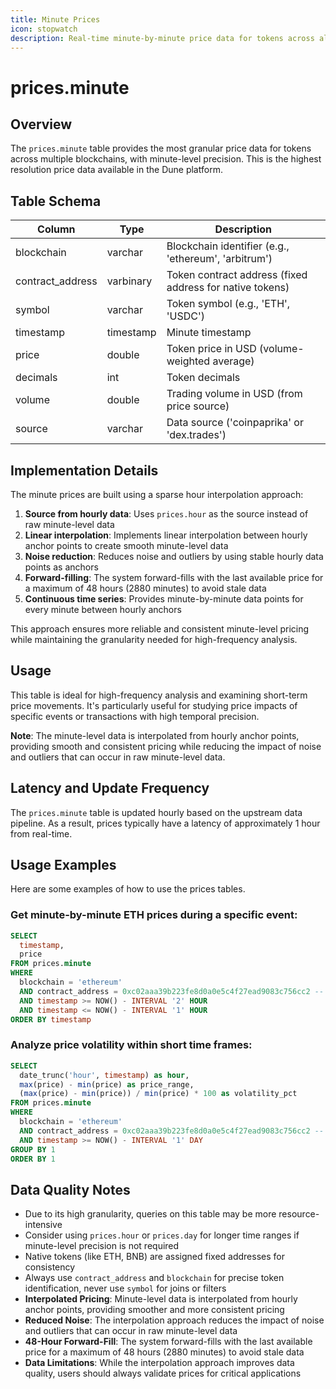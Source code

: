```yaml
---
title: Minute Prices
icon: stopwatch
description: Real-time minute-by-minute price data for tokens across all supported blockchains
---
```


# prices.minute

## Overview

The `prices.minute` table provides the most granular price data for tokens across multiple blockchains, with minute-level precision. This is the highest resolution price data available in the Dune platform.

## Table Schema

| Column | Type | Description |
|--------|------|-------------|
| blockchain | varchar | Blockchain identifier (e.g., 'ethereum', 'arbitrum') |
| contract_address | varbinary | Token contract address (fixed address for native tokens) |
| symbol | varchar | Token symbol (e.g., 'ETH', 'USDC') |
| timestamp | timestamp | Minute timestamp |
| price | double | Token price in USD (volume-weighted average) |
| decimals | int | Token decimals |
| volume | double | Trading volume in USD (from price source) |
| source | varchar | Data source ('coinpaprika' or 'dex.trades') |

## Implementation Details

The minute prices are built using a sparse hour interpolation approach:

1. **Source from hourly data**: Uses `prices.hour` as the source instead of raw minute-level data
2. **Linear interpolation**: Implements linear interpolation between hourly anchor points to create smooth minute-level data
3. **Noise reduction**: Reduces noise and outliers by using stable hourly data points as anchors
4. **Forward-filling**: The system forward-fills with the last available price for a maximum of 48 hours (2880 minutes) to avoid stale data
5. **Continuous time series**: Provides minute-by-minute data points for every minute between hourly anchors

This approach ensures more reliable and consistent minute-level pricing while maintaining the granularity needed for high-frequency analysis.

## Usage

This table is ideal for high-frequency analysis and examining short-term price movements. It's particularly useful for studying price impacts of specific events or transactions with high temporal precision.

**Note**: The minute-level data is interpolated from hourly anchor points, providing smooth and consistent pricing while reducing the impact of noise and outliers that can occur in raw minute-level data.

## Latency and Update Frequency

The `prices.minute` table is updated hourly based on the upstream data pipeline. As a result, prices typically have a latency of approximately 1 hour from real-time.

## Usage Examples

Here are some examples of how to use the prices tables.

### Get minute-by-minute ETH prices during a specific event:
```sql
SELECT
  timestamp,
  price
FROM prices.minute
WHERE
  blockchain = 'ethereum'
  AND contract_address = 0xc02aaa39b223fe8d0a0e5c4f27ead9083c756cc2 -- WETH
  AND timestamp >= NOW() - INTERVAL '2' HOUR
  AND timestamp <= NOW() - INTERVAL '1' HOUR
ORDER BY timestamp
```

### Analyze price volatility within short time frames:
```sql
SELECT
  date_trunc('hour', timestamp) as hour,
  max(price) - min(price) as price_range,
  (max(price) - min(price)) / min(price) * 100 as volatility_pct
FROM prices.minute
WHERE
  blockchain = 'ethereum'
  AND contract_address = 0xc02aaa39b223fe8d0a0e5c4f27ead9083c756cc2 -- WETH
  AND timestamp >= NOW() - INTERVAL '1' DAY
GROUP BY 1
ORDER BY 1
```

## Data Quality Notes

- Due to its high granularity, queries on this table may be more resource-intensive
- Consider using `prices.hour` or `prices.day` for longer time ranges if minute-level precision is not required
- Native tokens (like ETH, BNB) are assigned fixed addresses for consistency
- Always use `contract_address` and `blockchain` for precise token identification, never use `symbol` for joins or filters
- **Interpolated Pricing**: Minute-level data is interpolated from hourly anchor points, providing smoother and more consistent pricing
- **Reduced Noise**: The interpolation approach reduces the impact of noise and outliers that can occur in raw minute-level data
- **48-Hour Forward-Fill**: The system forward-fills with the last available price for a maximum of 48 hours (2880 minutes) to avoid stale data
- **Data Limitations**: While the interpolation approach improves data quality, users should always validate prices for critical applications